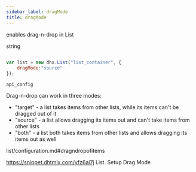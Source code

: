 ```yaml
---
sidebar_label: dragMode
title: dragMode
---
```



          


<Short>
 
enables drag-n-drop in List





</Short>



<Type>
 string


</Type>


~~~js
 
var list = new dhx.List("list_container", { 
    dragMode:"source"
});


~~~
	api_config

<Descr>
 
Drag-n-drop can work in three modes: 

- "target" - a list takes items from other lists, while its items can't be dragged out of it
- "source" - a list allows dragging its items out and can't take items from other lists
- "both" - a list both takes items from other lists and allows dragging its items out as well


</Descr>


 list/configuration.md#dragndropofitems

 https://snippet.dhtmlx.com/yfz6ai7j	List. Setup Drag Mode